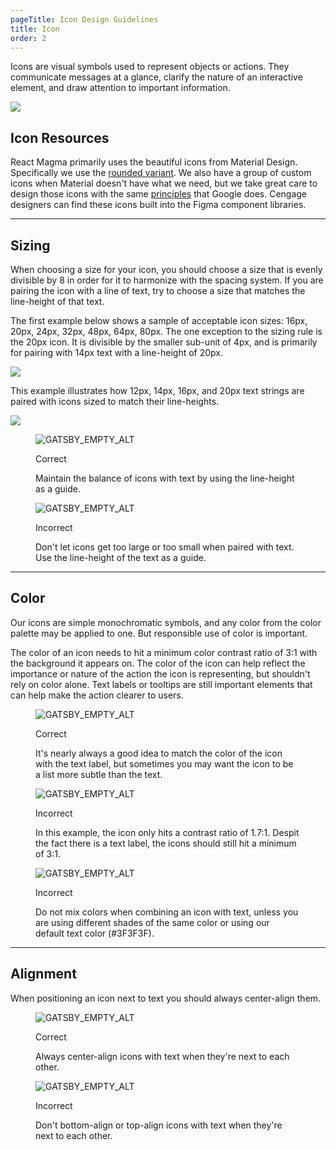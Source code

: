 ```yaml
---
pageTitle: Icon Design Guidelines
title: Icon
order: 2
---
```


<PageContent componentName="icon" type="design">

<LeadParagraph>
  Icons are visual symbols used to represent objects or actions. They
  communicate messages at a glance, clarify the nature of an interactive
  element, and draw attention to important information.
</LeadParagraph>

![ ](../../images/icons/icons-intro.png)

## Icon Resources

React Magma primarily uses the beautiful icons from Material Design. Specifically we use the [rounded variant](https://material.io/resources/icons/?style=round). We also have a group of custom icons when Material doesn't have what we need, but we take great care to design those icons with the same [principles](https://material.io/design/iconography/system-icons.html#design-principles) that Google does. Cengage designers can find these icons built into the Figma component libraries.

---

## Sizing

When choosing a size for your icon, you should choose a size that is evenly divisible by 8 in order for it to harmonize with the spacing system. If you are pairing the icon with a line of text, try to choose a size that matches the line-height of that text.

The first example below shows a sample of acceptable icon sizes: 16px, 20px, 24px, 32px, 48px, 64px, 80px. The one exception to the sizing rule is the 20px icon. It is divisible by the smaller sub-unit of 4px, and is primarily for pairing with 14px text with a line-height of 20px.

![ ](../../images/icons/icon-sizes.png)

This example illustrates how 12px, 14px, 16px, and 20px text strings are paired with icons sized to match their line-heights.

![ ](../../images/icons/icon-text-balance.png)

<div className="two-col">
  <div className="row">
    <div className="col col-1">
      <figure>
        <img
          src="../../images/icons/icon-text-balance-correct.png"
          alt="GATSBY_EMPTY_ALT"
        />
        <figcaption>
          <p className="title title-correct">Correct</p>
          <p>
            Maintain the balance of icons with text by using the line-height as
            a guide.
          </p>
        </figcaption>
      </figure>
    </div>
    <div className="col col-2">
      <figure>
        <img
          src="../../images/icons/icon-text-balance-incorrect.png"
          alt="GATSBY_EMPTY_ALT"
        />
        <figcaption>
          <p className="title title-incorrect">Incorrect</p>
          <p>
            Don't let icons get too large or too small when paired with text.
            Use the line-height of the text as a guide.
          </p>
        </figcaption>
      </figure>
    </div>
  </div>
</div>

---

## Color

Our icons are simple monochromatic symbols, and any color from the color palette may be applied to one. But responsible use of color is important.

The color of an icon needs to hit a minimum color contrast ratio of 3:1 with the background it appears on. The color of the icon can help reflect the importance or nature of the action the icon is representing, but shouldn't rely on color alone. Text labels or tooltips are still important elements that can help make the action clearer to users.

<div className="two-col">
  <div className="row">
    <div className="col col-1">
      <figure>
        <img
          src="../../images/icons/icon-color-correct.png"
          alt="GATSBY_EMPTY_ALT"
        />
        <figcaption>
          <p className="title title-correct">Correct</p>
          <p>
            It's nearly always a good idea to match the color of the icon with
            the text label, but sometimes you may want the icon to be a list
            more subtle than the text.
          </p>
        </figcaption>
      </figure>
    </div>
    <div className="col col-2">
      <figure>
        <img
          src="../../images/icons/icon-color-too-light.png"
          alt="GATSBY_EMPTY_ALT"
        />
        <figcaption>
          <p className="title title-incorrect">Incorrect</p>
          <p>
            In this example, the icon only hits a contrast ratio of 1.7:1.
            Despit the fact there is a text label, the icons should still hit a
            minimum of 3:1.
          </p>
        </figcaption>
      </figure>
    </div>
  </div>
  <div className="row">
    <div className="col col-1">
      <figure>
        <img
          src="../../images/icons/icon-mixed-colors.png"
          alt="GATSBY_EMPTY_ALT"
        />
        <figcaption>
          <p className="title title-incorrect">Incorrect</p>
          <p>
            Do not mix colors when combining an icon with text, unless you are
            using different shades of the same color or using our default text
            color (#3F3F3F).
          </p>
        </figcaption>
      </figure>
    </div>
    <div className="col col-2"></div>
  </div>
</div>

---

## Alignment

When positioning an icon next to text you should always center-align them.

<div className="two-col">
  <div className="row">
    <div className="col col-1">
      <figure>
        <img
          src="../../images/icons/icon-text-centered.png"
          alt="GATSBY_EMPTY_ALT"
        />
        <figcaption>
          <p className="title title-correct">Correct</p>
          <p>
            Always center-align icons with text when they're next to each other.
          </p>
        </figcaption>
      </figure>
    </div>
    <div className="col col-2">
      <figure>
        <img
          src="../../images/icons/icon-text-wrong-alignment.png"
          alt="GATSBY_EMPTY_ALT"
        />
        <figcaption>
          <p className="title title-incorrect">Incorrect</p>
          <p>
            Don't bottom-align or top-align icons with text when they're next to
            each other.
          </p>
        </figcaption>
      </figure>
    </div>
  </div>
</div>
<span className="horizontal-spacer"></span>

</PageContent>
